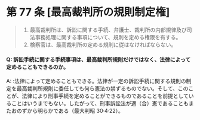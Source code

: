 # 第 77 条 [最高裁判所の規則制定権]

> 1. 最高裁判所は、訴訟に関する手続、弁護士、裁判所の内部規律及び司法事務処理に関する事項について、規則を定める権限を有する。
> 2. 検察官は、最高裁判所の定める規則に従はなければならない。

#### Q: 訴訟手続に関する手続事項は、最高裁判所規則だけではなく、法律によって定めることもできるのか。

A: :法律によって定めることもできる。法律が一定の訴訟手続に関する規則の制定を最高裁判所規則に委任しても何ら憲法の禁ずるものでない。そして、このことが、法律により刑事手続を定めることができるものであることを前提としていることはいうまでもない。したがって、刑事訴訟法が適（合）憲であることもまたおのずから明らかである（最大判昭 30·4·22）。
